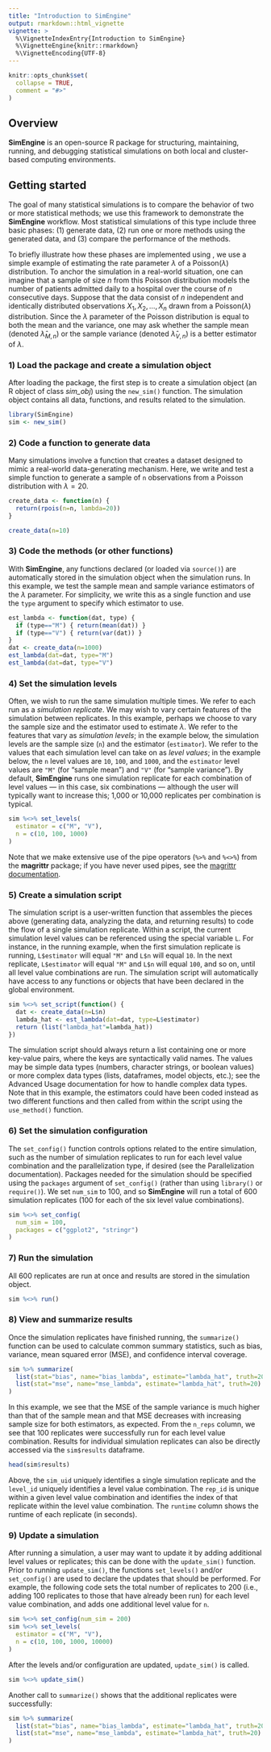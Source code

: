 ```yaml
---
title: "Introduction to SimEngine"
output: rmarkdown::html_vignette
vignette: >
  %\VignetteIndexEntry{Introduction to SimEngine}
  %\VignetteEngine{knitr::rmarkdown}
  %\VignetteEncoding{UTF-8}
---
```


```r
knitr::opts_chunk$set(
  collapse = TRUE,
  comment = "#>"
)
```

## Overview

**SimEngine** is an open-source R package for structuring, maintaining, running, and debugging statistical simulations on both local and cluster-based computing environments.

## Getting started

The goal of many statistical simulations is to compare the behavior of two or more statistical methods; we use this framework to demonstrate the **SimEngine** workflow. Most statistical simulations of this type include three basic phases: (1) generate data, (2) run one or more methods using the generated data, and (3) compare the performance of the methods.

To briefly illustrate how these phases are implemented using \pkg{SimEngine}, we use a simple example of estimating the rate parameter $\lambda$ of a $\text{Poisson}(\lambda)$ distribution. To anchor the simulation in a real-world situation, one can imagine that a sample of size $n$ from this Poisson distribution models the number of patients admitted daily to a hospital over the course of $n$ consecutive days. Suppose that the data consist of $n$ independent and identically distributed observations $X_1, X_2, \ldots, X_n$ drawn from a Poisson($\lambda$) distribution. Since the $\lambda$ parameter of the Poisson distribution is equal to both the mean and the variance, one may ask whether the sample mean (denoted $\hat{\lambda}_{M,n}$) or the sample variance (denoted $\hat{\lambda}_{V,n}$) is a better estimator of $\lambda$.

### 1) Load the package and create a simulation object

After loading the package, the first step is to create a simulation object (an R object of class *sim_obj*) using the `new_sim()` function. The simulation object contains all data, functions, and results related to the simulation.

```r
library(SimEngine)
sim <- new_sim()
```

### 2) Code a function to generate data

Many simulations involve a function that creates a dataset designed to mimic a real-world data-generating mechanism. Here, we write and test a simple function to generate a sample of `n` observations from a Poisson distribution with $\lambda = 20$.

```r
create_data <- function(n) {
  return(rpois(n=n, lambda=20))
}

create_data(n=10)
```

### 3) Code the methods (or other functions)

With **SimEngine**, any functions declared (or loaded via `source()`) are automatically stored in the simulation object when the simulation runs. In this example, we test the sample mean and sample variance estimators of the $\lambda$ parameter. For simplicity, we write this as a single function and use the `type` argument to specify which estimator to use.

```r
est_lambda <- function(dat, type) {
  if (type=="M") { return(mean(dat)) }
  if (type=="V") { return(var(dat)) }
}
dat <- create_data(n=1000)
est_lambda(dat=dat, type="M")
est_lambda(dat=dat, type="V")
```

### 4) Set the simulation levels

Often, we wish to run the same simulation multiple times. We refer to each run as a *simulation replicate*. We may wish to vary certain features of the simulation between replicates. In this example, perhaps we choose to vary the sample size and the estimator used to estimate $\lambda$. We refer to the features that vary as *simulation levels*; in the example below, the simulation levels are the sample size (`n`) and the estimator (`estimator`). We refer to the values that each simulation level can take on as *level values*; in the example below, the `n` level values are `10`, `100`, and `1000`, and the `estimator` level values are `"M"` (for "sample mean") and `"V"` (for "sample variance"). By default, **SimEngine** runs one simulation replicate for each combination of level values --- in this case, six combinations --- although the user will typically want to increase this; 1,000 or 10,000 replicates per combination is typical.

```r
sim %<>% set_levels(
  estimator = c("M", "V"),
  n = c(10, 100, 1000)
)
```

Note that we make extensive use of the pipe operators (`%>%` and `%<>%`) from the **magrittr** package; if you have never used pipes, see the <a href="https://magrittr.tidyverse.org">magrittr documentation</a>.

### 5) Create a simulation script

The simulation script is a user-written function that assembles the pieces above (generating data, analyzing the data, and returning results) to code the flow of a single simulation replicate. Within a script, the current simulation level values can be referenced using the special variable `L`. For instance, in the running example, when the first simulation replicate is running, `L$estimator` will equal `"M"` and `L$n` will equal `10`. In the next replicate, `L$estimator` will equal `"M"` and `L$n` will equal `100`, and so on, until all level value combinations are run. The simulation script will automatically have access to any functions or objects that have been declared in the global environment.

```r
sim %<>% set_script(function() {
  dat <- create_data(n=L$n)
  lambda_hat <- est_lambda(dat=dat, type=L$estimator)
  return (list("lambda_hat"=lambda_hat))
})
```

The simulation script should always return a list containing one or more key-value pairs, where the keys are syntactically valid names. The values may be simple data types (numbers, character strings, or boolean values) or more complex data types (lists, dataframes, model objects, etc.); see the Advanced Usage documentation for how to handle complex data types. Note that in this example, the estimators could have been coded instead as two different functions and then called from within the script using the `use_method()` function.

### 6) Set the simulation configuration

The `set_config()` function controls options related to the entire simulation, such as the number of simulation replicates to run for each level value combination and the parallelization type, if desired (see the Parallelization documentation). Packages needed for the simulation should be specified using the `packages` argument of `set_config()` (rather than using `library()` or `require()`). We set `num_sim` to 100, and so **SimEngine** will run a total of 600 simulation replicates (100 for each of the six level value combinations).

```r
sim %<>% set_config(
  num_sim = 100,
  packages = c("ggplot2", "stringr")
)
```

### 7) Run the simulation

All 600 replicates are run at once and results are stored in the simulation object.

```r
sim %<>% run()
```

### 8) View and summarize results

Once the simulation replicates have finished running, the `summarize()` function can be used to calculate common summary statistics, such as bias, variance, mean squared error (MSE), and confidence interval coverage.

```r
sim %>% summarize(
  list(stat="bias", name="bias_lambda", estimate="lambda_hat", truth=20),
  list(stat="mse", name="mse_lambda", estimate="lambda_hat", truth=20)
)
```

In this example, we see that the MSE of the sample variance is much higher than that of the sample mean and that MSE decreases with increasing sample size for both estimators, as expected. From the `n_reps` column, we see that 100 replicates were successfully run for each level value combination. Results for individual simulation replicates can also be directly accessed via the `sim$results` dataframe.

```r
head(sim$results)
```

Above, the `sim_uid` uniquely identifies a single simulation replicate and the `level_id` uniquely identifies a level value combination. The `rep_id` is unique within a given level value combination and identifies the index of that replicate within the level value combination. The `runtime` column shows the runtime of each replicate (in seconds).

### 9) Update a simulation

After running a simulation, a user may want to update it by adding additional level values or replicates; this can be done with the `update_sim()` function. Prior to running `update_sim()`, the functions `set_levels()` and/or `set_config()` are used to declare the updates that should be performed. For example, the following code sets the total number of replicates to 200 (i.e., adding 100 replicates to those that have already been run) for each level value combination, and adds one additional level value for `n`.

```r
sim %<>% set_config(num_sim = 200)
sim %<>% set_levels(
  estimator = c("M", "V"),
  n = c(10, 100, 1000, 10000)
)
```

After the levels and/or configuration are updated, `update_sim()` is called.

```r
sim %<>% update_sim()
```

Another call to `summarize()` shows that the additional replicates were successfully:

```r
sim %>% summarize(
  list(stat="bias", name="bias_lambda", estimate="lambda_hat", truth=20),
  list(stat="mse", name="mse_lambda", estimate="lambda_hat", truth=20)
)
```
